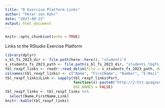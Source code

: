 ```yaml
---
title: "R Exercise Platform Links"
author: "Peter von Rohr"
date: "2023-09-22"
output: html_document
---
```


```r
knitr::opts_chunk$set(echo = TRUE)
```

Links to the RStudio Exercise Platform

```r
library(dplyr)
s_bl_fs_2023_dir <- file.path(here::here(), "students")
s_students_fs_2023_path <- file.path(s_bl_fs_2023_dir, "students_lbgfs_2023.csv")
tbl_rexpf_links <- readr::read_delim(file = s_students_fs_2023_path, delim = ",", col_names = F)
colnames(tbl_rexpf_links) <- c("Name", "FirstName", "Number", "E-Mail", "User", "Port")
tbl_rexpf_links$Link <- sapply(tbl_rexpf_links$Port, 
                               function(x) paste0("http://2-htz.quagzws.com:",x, collapse = ""),
                               USE.NAMES = FALSE)
tbl_rexpf_links <- tbl_rexpf_links %>%
  select(Name,FirstName,Link)
knitr::kable(tbl_rexpf_links)
```

